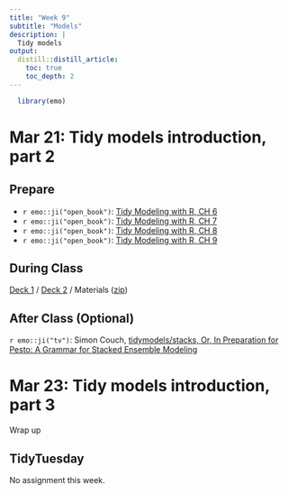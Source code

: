 ```yaml
---
title: "Week 9"
subtitle: "Models"
description: |
  Tidy models
output:
  distill::distill_article:
    toc: true
    toc_depth: 2
---
```


```r
  library(emo)
```

# Mar 21: Tidy models introduction, part 2

## Prepare

* `r emo::ji("open_book")`: [Tidy Modeling with R, CH 6](https://www.tmwr.org/models.html)
* `r emo::ji("open_book")`: [Tidy Modeling with R, CH 7](https://www.tmwr.org/workflows.html)
* `r emo::ji("open_book")`: [Tidy Modeling with R, CH 8](https://www.tmwr.org/recipes.html)
* `r emo::ji("open_book")`: [Tidy Modeling with R, CH 9](https://www.tmwr.org/performance.html)

## During Class

[Deck 1](https://tmv.netlify.app/site/slides/rmed02-workflows.html) / [Deck 2](https://tmv.netlify.app/site/slides/rmed03-tune.html) / Materials ([zip](https://www.dropbox.com/s/nlzhyye4bumcona/models2.zip?dl=1))

## After Class (Optional)

`r emo::ji("tv")`: Simon Couch, [tidymodels/stacks, Or, In Preparation for Pesto: A Grammar for Stacked Ensemble Modeling](https://www.rstudio.com/resources/rstudioglobal-2021/tidymodelsstacks-or-in-preparation-for-pesto-a-grammar-for-stacked-ensemble-modeling/)

# Mar 23: Tidy models introduction, part 3

Wrap up

## TidyTuesday

No assignment this week.

